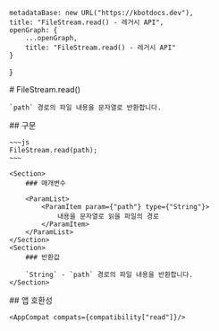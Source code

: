 
    metadataBase: new URL("https://kbotdocs.dev"),
    title: "FileStream.read() - 레거시 API",
    openGraph: {
        ...openGraph,
        title: "FileStream.read() - 레거시 API"
    }
}

<Section>
    # FileStream.read()

    `path` 경로의 파일 내용을 문자열로 반환합니다.
</Section>
<Section>
    ## 구문

    ~~~js
    FileStream.read(path);
    ~~~

    <Section>
        ### 매개변수

        <ParamList>
            <ParamItem param={"path"} type={"String"}>
                내용을 문자열로 읽을 파일의 경로
            </ParamItem>
        </ParamList>
    </Section>
    <Section>
        ### 반환값

        `String` - `path` 경로의 파일 내용을 반환합니다.
    </Section>
</Section>
<Section>
    ## 앱 호환성

    <AppCompat compats={compatibility["read"]}/>
</Section>